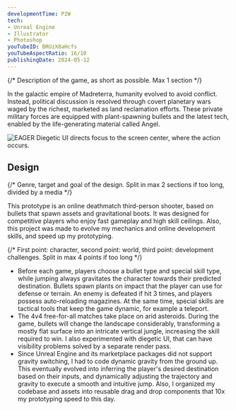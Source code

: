 ```yaml
---
developmentTime: P2W
tech:
- Unreal Engine
- Illustrator
- Photoshop
youTubeID: BRUzX8aHcfs
youTubeAspectRatio: 16/10
publishingDate: 2024-05-12
---
```


{/* Description of the game, as short as possible. Max 1 section */}

In the galactic empire of Madreterra, humanity evolved to avoid conflict. Instead, political discussion is resolved through covert planetary wars waged by the richest, marketed as land reclamation efforts. These private military forces are equipped with plant-spawning bullets and the latest tech, enabled by the life-generating material called Angel.

![EAGER Diegetic UI directs focus to the screen center, where the action occurs.](./madreterra-game.png)

## Design

{/* Genre, target and goal of the design. Split in max 2 sections if too long, divided by a media */}

This prototype is an online deathmatch third-person shooter, based on bullets that spawn assets and gravitational boots. It was designed for competitive players who enjoy fast gameplay and high skill ceilings. Also, this project was made to evolve my mechanics and online development skills, and speed up my prototyping.

{/* First point: character, second point: world, third point: development challenges. Split in max 4 points if too long */}

* Before each game, players choose a bullet type and special skill type, while jumping always gravitates the character towards their predicted destination. Bullets spawn plants on impact that the player can use for defense or terrain. An enemy is defeated if hit 3 times, and players possess auto-reloading magazines. At the same time, special skills are tactical tools that keep the game dynamic, for example a teleport.
* The 4v4 free-for-all matches take place on arid asteroids. During the game, bullets will change the landscape considerably, transforming a mostly flat surface into an intricate vertical jungle, increasing the skill required to win. I also experimented with diegetic UI, that can have visibility problems solved by a separate render pass.
* Since Unreal Engine and its marketplace packages did not support gravity switching, I had to code dynamic gravity from the ground up. This eventually evolved into inferring the player's desired destination based on their inputs, and dynamically adjusting the trajectory and gravity to execute a smooth and intuitive jump. Also, I organized my codebase and assets into reusable drag and drop components that 10x my prototyping speed to this day.
